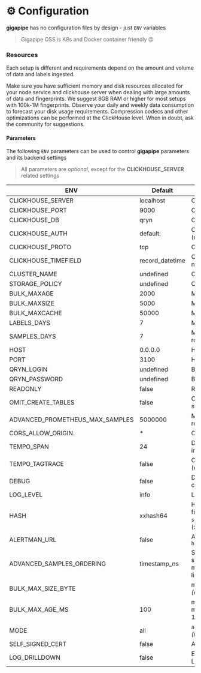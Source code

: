 # ⚙️ Configuration

**gigapipe** has no configuration files by design - just `ENV` variables

> Gigapipe OSS is K8s and Docker container friendly 😉

### Resources

Each setup is different and requirements depend on the amount and volume of data and labels ingested. 

Make sure you have sufficient memory and disk resources allocated for your node service and clickhouse server when dealing with large amounts of data and fingerprints. We suggest 8GB RAM or higher for most setups with 100k-1M fingerprints. Observe your daily and weekly data consumption to forecast your disk usage requirements. Compression codecs and other optimizations can be performed at the ClickHouse level. When in doubt, ask the community for suggestions. 

#### Parameters

The following `ENV` parameters can be used to control **gigapipe** parameters and its backend settings

> All parameters are _optional_, except for the **CLICKHOUSE_SERVER** related settings

| ENV   	                |Default   	|Usage   	|
|------------------------|---	    |---		|
| CLICKHOUSE_SERVER      | localhost   	| Clickhouse Server address  		|
| CLICKHOUSE_PORT  	     | 9000  	    | Clickhouse Server port (binary) 		|
| CLICKHOUSE_DB  	       | qryn  	    | Clickhouse Database Name  		|
| CLICKHOUSE_AUTH  	     | default:  	    | Clickhouse Authentication (user:password) |
| CLICKHOUSE_PROTO  	    | tcp  	    | Clickhouse Protocol (tcp, tls) |
| CLICKHOUSE_TIMEFIELD   | record_datetime    | Clickhouse DateTime column for native queries |
| CLUSTER_NAME           | undefined | Clickhouse Cluster name |
| STORAGE_POLICY           | undefined | Clickhouse Cluster storage policy |
| BULK_MAXAGE  		        | 2000  	    | Max Age for Bulk Inserts  		|
| BULK_MAXSIZE  	        | 5000  	    | Max Size for Bulk Inserts  		|
| BULK_MAXCACHE  	       | 50000  	    | Max Labels in Memory Cache  		|
| LABELS_DAYS  		        | 7  	    	    | Max Days before Label rotation  		|
| SAMPLES_DAYS  	        | 7  	    	    | Max Days before Timeseries rotation  		|
| HOST 			               | 0.0.0.0 	    | HTTP API IP  		|
| PORT  		               | 3100 	            | HTTP API PORT  		|
| QRYN_LOGIN              | undefined             | Basic HTTP Username           |
| QRYN_PASSWORD         | undefined             | Basic HTTP Password           |
| READONLY  			          | false  	    | Readonly Mode, no DB Init  		|
| OMIT_CREATE_TABLES | false | Omit database provisioning on startup. Dangerous. |
| ADVANCED_PROMETHEUS_MAX_SAMPLES | 5000000 | Max samples per a promql request |
| CORS_ALLOW_ORIGIN.     | * | CORS Allow Origin, default to any |
| TEMPO_SPAN             | 24 | Default span for Tempo queries in hours |
| TEMPO_TAGTRACE         | false | Optional tagging of TraceID (expensive) |
| DEBUG  			             | false  	    | Debug Mode (for backwards compatibility) 		|
| LOG_LEVEL  			         | info  	    | Log Level  		|
| HASH                   | xxhash64 | Hash function using for fingerprints. Currently supported `short-hash` and `xxhash64` (xxhash64 function)
| ALERTMAN_URL           | false      | Alertmanager API URL, ie: `http://my_alertmanager_url:1234` |
| ADVANCED_SAMPLES_ORDERING | timestamp_ns | Specify the 'ORDER BY' your samples table should use (for multiple use comma-separated list fingerprint,timestamp_ns) |
| BULK_MAX_SIZE_BYTE |  | max size of the bulk in bytes _(empty = infinite)_ |
| BULK_MAX_AGE_MS | 100  | max age of the bulk in milliseconds. Minimum value 100ms |
| MODE | all  | `all`, `writer`, `reader`, `init_only` _(init db and exit)_ |
| SELF_SIGNED_CERT | false | Allow self-signed certificates |
| LOG_DRILLDOWN | false | Enable Drill-Down features for Logs |

